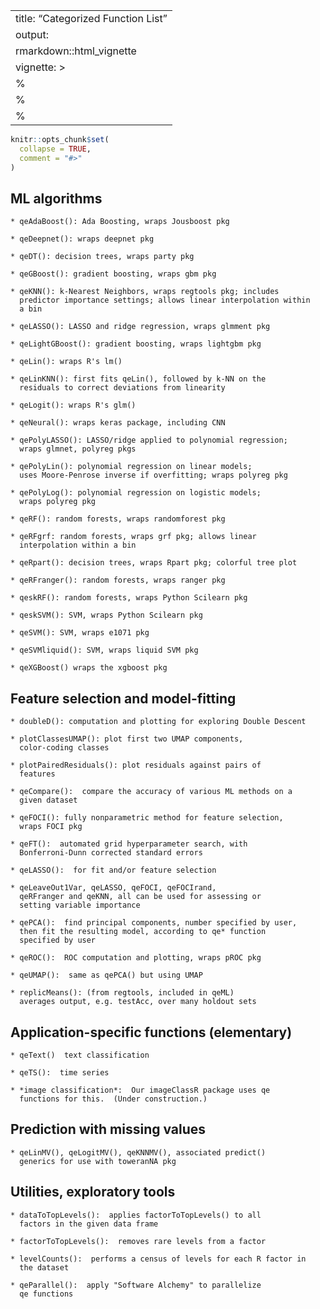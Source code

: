 
---
title: "Categorized Function List"
output: 
  rmarkdown::html_vignette
vignette: >
  %\VignetteIndexEntry{Categorized Function List}
  %\VignetteEngine{knitr::rmarkdown}
  %\VignetteEncoding{UTF-8}
---

```r
knitr::opts_chunk$set(
  collapse = TRUE,
  comment = "#>"
)
```

## ML algorithms

    * qeAdaBoost(): Ada Boosting, wraps Jousboost pkg

    * qeDeepnet(): wraps deepnet pkg

    * qeDT(): decision trees, wraps party pkg

    * qeGBoost(): gradient boosting, wraps gbm pkg

    * qeKNN(): k-Nearest Neighbors, wraps regtools pkg; includes
      predictor importance settings; allows linear interpolation within
      a bin

    * qeLASSO(): LASSO and ridge regression, wraps glmment pkg

    * qeLightGBoost(): gradient boosting, wraps lightgbm pkg

    * qeLin(): wraps R's lm()

    * qeLinKNN(): first fits qeLin(), followed by k-NN on the
      residuals to correct deviations from linearity

    * qeLogit(): wraps R's glm()

    * qeNeural(): wraps keras package, including CNN

    * qePolyLASSO(): LASSO/ridge applied to polynomial regression;
      wraps glmnet, polyreg pkgs

    * qePolyLin(): polynomial regression on linear models;
      uses Moore-Penrose inverse if overfitting; wraps polyreg pkg

    * qePolyLog(): polynomial regression on logistic models;
      wraps polyreg pkg

    * qeRF(): random forests, wraps randomforest pkg

    * qeRFgrf: random forests, wraps grf pkg; allows linear
      interpolation within a bin

    * qeRpart(): decision trees, wraps Rpart pkg; colorful tree plot

    * qeRFranger(): random forests, wraps ranger pkg

    * qeskRF(): random forests, wraps Python Scilearn pkg

    * qeskSVM(): SVM, wraps Python Scilearn pkg

    * qeSVM(): SVM, wraps e1071 pkg

    * qeSVMliquid(): SVM, wraps liquid SVM pkg

    * qeXGBoost() wraps the xgboost pkg

## Feature selection and model-fitting

    * doubleD(): computation and plotting for exploring Double Descent

    * plotClassesUMAP(): plot first two UMAP components,
      color-coding classes

    * plotPairedResiduals(): plot residuals against pairs of
      features

    * qeCompare():  compare the accuracy of various ML methods on a
      given dataset

    * qeFOCI(): fully nonparametric method for feature selection,
      wraps FOCI pkg

    * qeFT():  automated grid hyperparameter search, with
      Bonferroni-Dunn corrected standard errors

    * qeLASSO():  for fit and/or feature selection

    * qeLeaveOut1Var, qeLASSO, qeFOCI, qeFOCIrand,
      qeRFranger and qeKNN, all can be used for assessing or
      setting variable importance

    * qePCA():  find principal components, number specified by user,
      then fit the resulting model, according to qe* function
      specified by user

    * qeROC():  ROC computation and plotting, wraps pROC pkg

    * qeUMAP():  same as qePCA() but using UMAP

    * replicMeans(): (from regtools, included in qeML)
      averages output, e.g. testAcc, over many holdout sets

## Application-specific functions (elementary)

    * qeText()  text classification

    * qeTS():  time series

    * *image classification*:  Our imageClassR package uses qe
      functions for this.  (Under construction.)

## Prediction with missing values

    * qeLinMV(), qeLogitMV(), qeKNNMV(), associated predict() 
      generics for use with toweranNA pkg

## Utilities, exploratory tools

    * dataToTopLevels():  applies factorToTopLevels() to all
      factors in the given data frame

    * factorToTopLevels():  removes rare levels from a factor

    * levelCounts():  performs a census of levels for each R factor in
      the dataset

    * qeParallel():  apply "Software Alchemy" to parallelize
      qe functions


